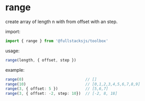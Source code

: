 # range

create array of length n with from offset with an step.

import:
```typescript copy
import { range } from '@fullstacksjs/toolbox'
```

usage:
```typescript copy
range(length, { offset, step })
```

example:
```typescript copy
range(0)                           // []
range(10)                          // [0,1,2,3,4,5,6,7,8,9]
range(3, { offset: 5 })            // [5,6,7]
range(3, { offset: -2, step: 10})  // [-2, 8, 18]
```
